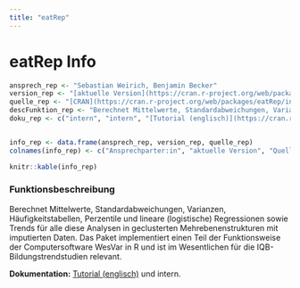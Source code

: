 ```yaml
---
title: "eatRep"
---
```


# eatRep Info

```r
ansprech_rep <- "Sebastian Weirich, Benjamin Becker"
version_rep <- "[aktuelle Version](https://cran.r-project.org/web/packages/eatRep/index.html)"
quelle_rep <- "[CRAN](https://cran.r-project.org/web/packages/eatRep/index.html)"
descFunktion_rep <- "Berechnet Mittelwerte, Standardabweichungen, Varianzen, Häufigkeitstabellen, Perzentile und lineare (logistische) Regressionen sowie Trends für alle diese Analysen in geclusterten Mehrebenenstrukturen mit imputierten Daten. Das Paket implementiert einen Teil der Funktionsweise der Computersoftware WesVar in R und ist im Wesentlichen für die IQB-Bildungstrendstudien relevant."
doku_rep <- c("intern", "intern", "[Tutorial (englisch)](https://cran.r-project.org/web//packages/eatRep/vignettes/eatRep.html)", "intern")


info_rep <- data.frame(ansprech_rep, version_rep, quelle_rep)
colnames(info_rep) <- c("Ansprechparter:in", "aktuelle Version", "Quelle")

knitr::kable(info_rep)
```

### Funktionsbeschreibung

Berechnet Mittelwerte, Standardabweichungen, Varianzen, Häufigkeitstabellen, Perzentile und lineare (logistische) Regressionen sowie Trends für alle diese Analysen in geclusterten Mehrebenenstrukturen mit imputierten Daten. Das Paket implementiert einen Teil der Funktionsweise der Computersoftware WesVar in R und ist im Wesentlichen für die IQB-Bildungstrendstudien relevant.

**Dokumentation:** [Tutorial (englisch)](https://cran.r-project.org/web//packages/eatRep/vignettes/eatRep.html) und intern.
